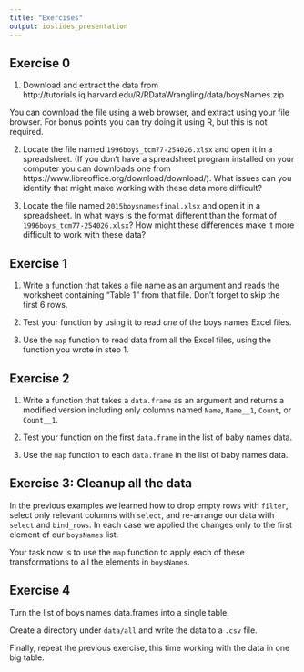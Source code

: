 ```yaml
---
title: "Exercises"
output: ioslides_presentation
---
```


Exercise 0 {.smaller}
----------

1.  Download and extract the data from 
    http://tutorials.iq.harvard.edu/R/RDataWrangling/data/boysNames.zip

You can download the file using a web browser, and extract using your file browser.
For bonus points you can try doing it using R, but this is not required.

2.  Locate the file named `1996boys_tcm77-254026.xlsx` and open it in
    a spreadsheet. (If you don't have a spreadsheet program installed on
    your computer you can downloads one from
    https://www.libreoffice.org/download/download/). What issues can you
    identify that might make working with these data more difficult?

3.  Locate the file named `2015boysnamesfinal.xlsx` and open it in a
    spreadsheet. In what ways is the format different than the format
    of `1996boys_tcm77-254026.xlsx`? How might these differences make
    it more difficult to work with these data?


Exercise 1
-----------

  1. Write a function that takes a file name as an argument and reads
     the worksheet containing "Table 1" from that file. Don't forget
     to skip the first 6 rows.
     
  2. Test your function by using it to read *one* of the boys names
     Excel files.
     
  3. Use the `map` function to read data from all the Excel files,
     using the function you wrote in step 1.

Exercise 2
-----------

  1. Write a function that takes a `data.frame` as an argument and
     returns a modified version including only columns named `Name`,
     `Name__1`, `Count`, or `Count__1`. 
     
  2. Test your function on the first `data.frame` in the list of baby
     names data.
     
  3. Use the `map` function to each `data.frame` in the list of baby
     names data.


Exercise 3: Cleanup all the data
------------------------------

In the previous examples we learned how to drop empty rows with
`filter`, select only relevant columns with `select`, and re-arrange
our data with `select` and `bind_rows`. In each case we applied the
changes only to the first element of our `boysNames` list.

Your task now is to use the `map` function to apply each of these
transformations to all the elements in `boysNames`.



Exercise 4
-------------------------

Turn the list of boys names data.frames into a single table. 

Create a directory under `data/all` and write the data to a `.csv`
file.

Finally, repeat the previous exercise, this time working with the data
in one big table.
